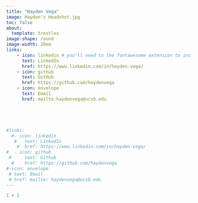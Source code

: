 ```yaml
---
title: "Hayden Vega"
image: Hayden's Headshot.jpg
toc: false
about: 
  template: trestles
image-shape: round
image-width: 20em
links:
    - icon: linkedin # you'll need to the fontawesome extension to include icons: https://github.com/quarto-ext/fontawesome
      text: LinkedIn
      href: https://www.linkedin.com/in/hayden-vega/
    - icon: github
      text: GitHub
      href: https://github.com/haydenvega
    - icon: envelope
      text: Email
      href: mailto:haydenvega@ucsb.edu





#links:
  #- icon: linkedin
   #   text: LinkedIn
    #  href: https://www.linkedin.com/in/hayden-vega/
#  - icon: github
 #     text: Github
  #    href: https://github.com/haydenvega
#-icon: envelope
 # text: Email
 # href: mailto: haydenvega@ucsb.edu
---
```


```r
1 + 1
```
